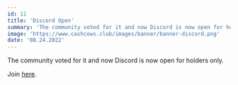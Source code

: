 ```yaml
---
id: 11
title: 'Discord Open'
summary: 'The community voted for it and now Discord is now open for holders only.'
image: 'https://www.cashcows.club/images/banner/banner-discord.png'
date: '08.24.2022'
---
```


The community voted for it and now Discord is now open for holders only.

Join [here](https://discord.gg/m5spM67vTx).

<TwitterTweetEmbed tweetId="1562431658581962753" />